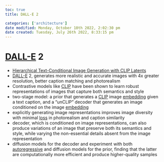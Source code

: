 ```yaml
---
toc: true
title: DALL-E 2

categories: ['architecture']
date modified: Monday, October 10th 2022, 2:02:30 pm
date created: Tuesday, July 26th 2022, 8:33:15 pm
---
```


# [DALL-E](DALL-E.qmd) 2
- [Hierarchical Text-Conditional Image Generation with CLIP Latents](https://cdn.openai.com/papers/dall-e-2.pdf)
- [DALL-E](DALL-E.qmd) 2, generates more realistic and accurate images with 4x greater resolution, better caption matching and photorealism
- Contrastive models like [CLIP](CLIP.qmd) have been shown to learn robust representations of images that capture both semantics and style
- two-stage model: a prior that generates a [CLIP](CLIP.qmd) image [embedding](Embedding.qmd) given a text caption, and a “unCLIP” decoder that generates an image conditioned on the image [embedding](Embedding.qmd)
- explicitly generating image representations improves image diversity with minimal [loss](loss.qmd) in photorealism and caption similarity
- decoder, which is conditioned on image representations, can also produce variations of an image that preserve both its semantics and style, while varying the non-essential details absent from the image representation
- diffusion models for the decoder and experiment with both [autoregressive](autoregressive.qmd) and diffusion models for the prior, finding that the latter are computationally more efficient and produce higher-quality samples



